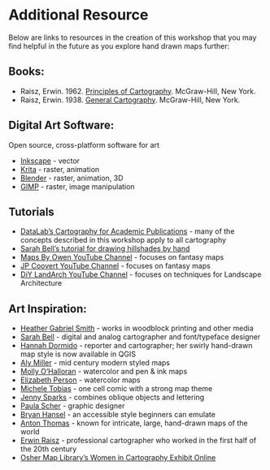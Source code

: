 # Additional Resource

Below are links to resources in the creation of this workshop that you may find helpful in the future as you explore hand drawn maps further:

## Books:

 * Raisz, Erwin. 1962. [Principles of Cartography]( https://search.library.ucdavis.edu/permalink/01UCD_INST/9fle3i/alma990012753470403126). McGraw-Hill, New York. 
 * Raisz, Erwin. 1938. [General Cartography]( https://search.library.ucdavis.edu/permalink/01UCD_INST/9fle3i/alma990017827800403126). McGraw-Hill, New York. 

## Digital Art Software:

Open source, cross-platform software for art

 * [Inkscape](https://inkscape.org/) - vector
 * [Krita](https://krita.org/) - raster, animation
 * [Blender](https://www.blender.org/) - raster, animation, 3D
 * [GIMP](https://www.gimp.org/) - raster, image manipulation
 
## Tutorials

 * [DataLab's Cartography for Academic Publications](https://github.com/MicheleTobias/Workshop-Cartography-Journal-Figures) - many of the concepts described in this workshop apply to all cartography
 * [Sarah Bell's tutorial for drawing hillshades by hand](https://www.sarahbellmaps.com/drawing-hillshade-by-hand-with-pencils-a-tutorial-with-time-lapse-videos)
  * [Maps By Owen YouTube Channel](https://www.youtube.com/@MapsbyOwen) - focuses on fantasy maps
 * [JP Coovert YouTube Channel](https://www.youtube.com/@JPCoovert) - focuses on fantasy maps
 * [DiY LandArch YouTube Channel](https://www.youtube.com/@diylandarch) - focuses on techniques for Landscape Architecture
 
## Art Inspiration:
 
 * [Heather Gabriel Smith](https://www.heathergabrielsmith.ca/) - works in woodblock printing and other media
 * [Sarah Bell](https://www.sarahbellmaps.com/) - digital and analog cartographer and font/typeface designer
 * [Hannah Dormido](https://hannahdormido.com/nacis2021-music-feelings-and-style/) - reporter and cartographer; her swirly hand-drawn map style is now available in QGIS
 * [Aly Miller](https://aly-miller.squarespace.com/illustrated-maps-by-aly-miller) - mid century modern styled maps
 * [Molly O'Halloran](https://www.mollyohalloran.com/) - watercolor and pen & ink maps
 * [Elizabeth Person](https://elizabethperson.com/) - watercolor maps
 * [Michele Tobias](https://mtmaps.wordpress.com/) - one cell comic with a strong map theme
 * [Jenny Sparks](https://jennisparks.com/Hand-Drawn-Map-of-Sydney) - combines oblique objects and lettering
 * [Paula Scher](https://paulastribute.weebly.com/maps.html) - graphic designer
 * [Bryan Hansel](https://northhouse.org/course-session/hand-drawn-maps-exploring-your-relationship-with-the-land-11-23-2024) - an accessible style beginners can emulate 
 * [Anton Thomas](https://anton-thomas.myshopify.com/) - known for intricate, large, hand-drawn maps of the world
  * [Erwin Raisz](https://www.raiszmaps.com/about-erwin-j-raisz/) - professional cartographer who worked in the first half of the 20th century
  * [Osher Map Library's Women in Cartography Exhibit Online](https://oshermaps.org/exhibitions/women-in-cartography/section-2)